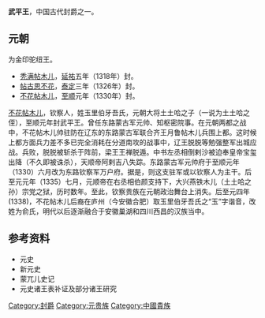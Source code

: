 
'''武平王'''，中国古代封爵之一。
==元朝==
为金印驼纽王。
*[[秃满帖木儿|秃满帖木儿]]，[[延祐|延祐]]五年（1318年）封。
*[[帖古思不花|帖古思不花]]，[[泰定_(元朝)|泰定]]三年（1326年）封。
*[[不花帖木儿|不花帖木儿]]，[[至顺|至顺]]元年（1330年）封。

[[不花帖木儿_(武平王)|不花帖木儿]]，钦察人，姓玉里伯牙吾氏，元朝大将土土哈之子（一说为土土哈之侄），至顺元年封武平王。曾任东路蒙古军元帅、知枢密院事。在元朝两都之战中，不花帖木儿帅驻防在辽东的东路蒙古军联合齐王月鲁帖木儿兵围上都。这时候上都方面兵力差不多已完全消耗在分道南攻的战事中，辽王脱脱等勉强整军出城应战。兵败，脱脱被斩杀于阵前，梁王王禅脱遁。中书左丞相倒剌沙被迫奉皇帝宝玺出降（不久即被诛杀），天顺帝阿剌吉八失踪。东路蒙古军元帅府于至顺元年（1330）六月改为东路钦察军万户府。据是，则这支驻军或以钦察人为主干。后至元元年（1335）七月，元顺帝在右丞相伯颜支持下，大兴燕铁木儿（土土哈之孙）宗党之狱，历时数年。至此，钦察贵族在元朝政治舞台上消失。后至元四年(1338)，不花帖木儿后裔在庐州（今安徽合肥）取玉里伯牙吾氏之“玉”字谐音，改姓为俞氏，明代以后逐渐融合于安徽巢湖和四川西昌的汉族当中。

==参考资料==
*元史
*新元史
*蒙兀儿史记
*元史诸王表补证及部分诸王研究
{{disambig|Cat=三字封號消歧義}}
{{元朝藩王}}

[[Category:封爵|Category:封爵]]
[[Category:元贵族|Category:元贵族]]
[[Category:中國貴族|Category:中國貴族]]